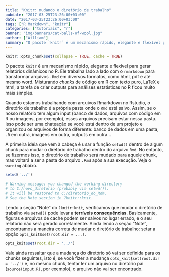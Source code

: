 ```yaml
---
title: "Knitr: mudando o diretório de trabalho"
pubdate: "2017-03-25T23:26:00+03:00"
date: "2017-03-25T23:26:00+03:00"
tags: ["R Markdown", "knitr"]
categories: ["tutoriais", "r"]
banner: "img/banners/cat-balls-of-wool.jpg"
author: ["William"]
summary: "O pacote `knitr` é um mecanismo rápido, elegante e flexível para gerar relatórios dinâmicos no R. Ele trabalha lado a lado com o `rmarkdown` para transformar arquivos `.Rmd` em diversos formatos, como html, pdf e até mesmo word. Quando estamos trabalhando com arquivos Rmarkdown no Rstudio, mudar o diretório de trabalho pode levar a resultados inesperados se não for feito da maneira correta."
---
```


```r
knitr::opts_chunk$set(collapse = TRUE, cache = TRUE)
```

O pacote `knitr` é um mecanismo rápido, elegante e flexível para gerar relatórios dinâmicos no R. Ele trabalha lado a lado com o `rmarkdown` para transformar arquivos `.Rmd` em diversos formatos, como html, pdf e até mesmo word. Misturando *chunks* de código em R com texto puro, LaTeX e html, a tarefa de criar outputs para análises estatísticas no R ficou muito mais simples.

Quando estamos trabalhando com arquivos Rmarkdown no Rstudio, o diretório de trabalho é a própria pasta onde o `Rmd` está salvo. Assim, se o nosso relatório tem algum input (banco de dados, arquivos com código em R ou imagens, por exemplo), esses arquivos precisam estar nessa pasta. Isso pode ser uma chateação se você está dentro de um projeto e organizou os arquivos de forma diferente: banco de dados em uma pasta, `.R` em outra, imagens em outra, outputs em outra...

A primeira ideia que vem à cabeça é usar a função `setwd()` dentro de algum chunk para mudar o diretório de trabalho dentro do arquivo `Rmd`. No entanto, se fizermos isso, o diretório de trabalho será mudado para aquele chunk, mas voltará a ser a pasta do arquivo `.Rmd` após a sua execução. Veja o `warning` abaixo.

```r
setwd('../')

# Warning message: you changed the working directory 
# to C:/novo_diretorio (probably via setwd()). 
# It will be restored to C:/diretorio_do_Rdm. 
# See the Note section in ?knitr::knit.
```

Lendo a seção "Note" do `?knitr:knit`, verificamos que mudar o diretório de trabalho via `setwd()` pode levar a **terríveis consequências**. Basicamente, figuras e arquivos de cache podem ser salvos no lugar errado, e o seu relatório não será gerado corretamente. Ainda lendo a seção "Note", encontramos a maneira correta de mudar o diretório de trabalho: setar a opção `opts_knit$set(root.dir = ...)`.

```r
opts_knit$set(root.dir = '../')
```

Vale ainda ressaltar que a mudança do diretório só vai ser definida para os chunks seguintes, isto é, se você fizer a mudança `opts_knit$set(root.dir = '../')` e, no mesmo chunk, tentar ler um arquivo no diretório pai (`source(input.R)`, por exemplo), o arquivo não vai ser encontrado.

